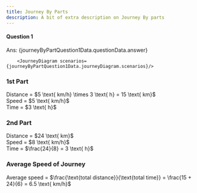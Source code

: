```yaml
---
title: Journey By Parts
description: A bit of extra description on Journey By parts
---
```






#### Question 1

<Accordions>
  <Accordion title="Question">
    <MultipleChoiceQuestion questionData={journeyByPartQuestion1Data.questionData} />
  </Accordion>

  <Accordion title="Answer Walkthrough">
    <p className="ml-11">Ans: {journeyByPartQuestion1Data.questionData.answer}</p>

        <JourneyDiagram scenarios={journeyByPartQuestion1Data.journeyDiagram.scenarios}/>

<div className="steps">
  <div className="step">
    <h3>1st Part</h3>
    Distance = $5 \text{ km/h} \times 3 \text{ h} = 15 \text{ km}$<br />
    Speed = $5 \text{ km/h}$<br />
    Time = $3 \text{ h}$
  </div>
  <div className="step">
    <h3>2nd Part</h3>
    Distance = $24 \text{ km}$<br />
    Speed = $8 \text{ km/h}$<br />
    Time = $\frac{24}{8} = 3 \text{ h}$
  </div>
  <div className="step">
    <h3>Average Speed of Journey</h3>
    Average speed = $\frac{\text{total distance}}{\text{total time}} = \frac{15 + 24}{6} = 6.5 \text{ km/h}$
  </div>
</div>

  </Accordion>
</Accordions>
